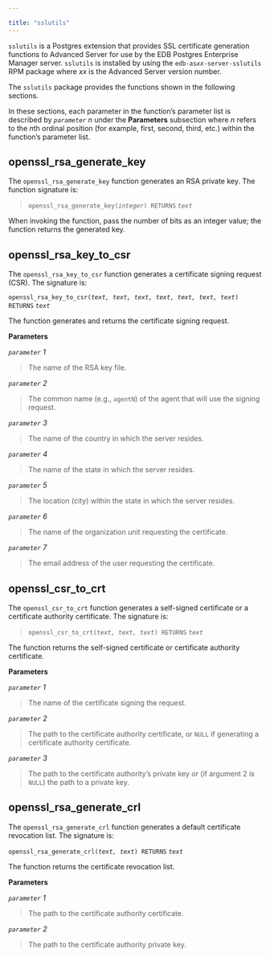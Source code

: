 ---

title: "sslutils"
---

<div id="sslutils" class="registered_link"></div>

`sslutils` is a Postgres extension that provides SSL certificate generation functions to Advanced Server for use by the EDB Postgres Enterprise Manager server. `sslutils` is installed by using the `edb-as`*`xx`*`-server-sslutils` RPM package where *xx* is the Advanced Server version number.

The `sslutils` package provides the functions shown in the following sections.

In these sections, each parameter in the function’s parameter list is described by *`parameter` n* under the **Parameters** subsection where *n* refers to the *n*th ordinal position (for example, first, second, third, etc.) within the function’s parameter list.

## openssl_rsa_generate_key

The `openssl_rsa_generate_key` function generates an RSA private key. The function signature is:

> `openssl_rsa_generate_key(`*`integer`*`) RETURNS` *`text`*

When invoking the function, pass the number of bits as an integer value; the function returns the generated key.

## openssl_rsa_key_to_csr

The `openssl_rsa_key_to_csr` function generates a certificate signing request (CSR). The signature is:

`openssl_rsa_key_to_csr(`*`text, text, text, text, text, text, text`*`) RETURNS` *`text`*

The function generates and returns the certificate signing request.

**Parameters**

*`parameter` 1*

> The name of the RSA key file.

*`parameter` 2*

> The common name (e.g., `agentN`) of the agent that will use the signing request.

*`parameter` 3*

> The name of the country in which the server resides.

*`parameter` 4*

> The name of the state in which the server resides.

*`parameter` 5*

> The location (city) within the state in which the server resides.

*`parameter` 6*

> The name of the organization unit requesting the certificate.

*`parameter` 7*

> The email address of the user requesting the certificate.

## openssl_csr_to_crt

The `openssl_csr_to_crt` function generates a self-signed certificate or a certificate authority certificate. The signature is:

> `openssl_csr_to_crt(`*`text, text, text`*`) RETURNS` *`text`*

The function returns the self-signed certificate or certificate authority certificate.

**Parameters**

*`parameter` 1*

> The name of the certificate signing the request.

*`parameter` 2*

> The path to the certificate authority certificate, or `NULL` if generating a certificate authority certificate.

*`parameter` 3*

> The path to the certificate authority’s private key or (if argument 2 is `NULL`) the path to a private key.

## openssl_rsa_generate_crl

The `openssl_rsa_generate_crl` function generates a default certificate revocation list. The signature is:

`openssl_rsa_generate_crl(`*`text, text`*`) RETURNS` *`text`*

The function returns the certificate revocation list.

**Parameters**

*`parameter` 1*

> The path to the certificate authority certificate.

*`parameter` 2*

> The path to the certificate authority private key.

